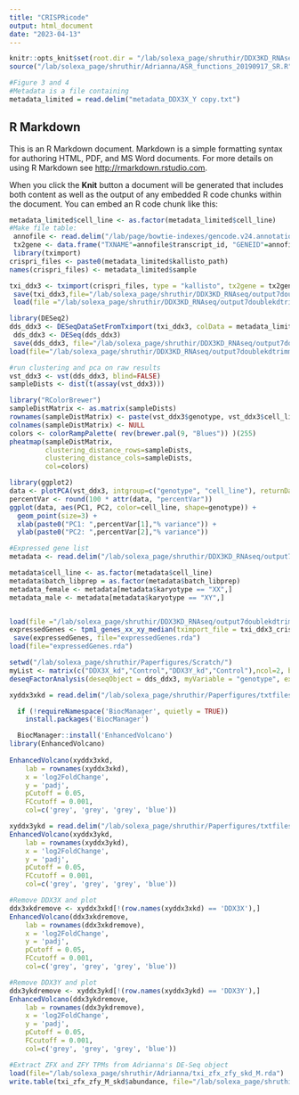 ```yaml
---
title: "CRISPRicode"
output: html_document
date: "2023-04-13"
---
```

```r
knitr::opts_knit$set(root.dir = "/lab/solexa_page/shruthir/DDX3KD_RNAseq/output7doublekdtrimmed")
source("/lab/solexa_page/shruthir/Adrianna/ASR_functions_20190917_SR.R")
```


```r
#Figure 3 and 4
#Metadata is a file containing 
metadata_limited = read.delim("metadata_DDX3X_Y copy.txt")
```

## R Markdown

This is an R Markdown document. Markdown is a simple formatting syntax for authoring HTML, PDF, and MS Word documents. For more details on using R Markdown see <http://rmarkdown.rstudio.com>.

When you click the **Knit** button a document will be generated that includes both content as well as the output of any embedded R code chunks within the document. You can embed an R code chunk like this:

```r
metadata_limited$cell_line <- as.factor(metadata_limited$cell_line)
#Make file table:
 annofile <- read.delim("/lab/page/bowtie-indexes/gencode.v24.annotation.basic_ccds_nopar.gene_tx_annotable.txt",stringsAsFactors = FALSE)
 tx2gene <- data.frame("TXNAME"=annofile$transcript_id, "GENEID"=annofile$gene_name)
 library(tximport)
crispri_files <- paste0(metadata_limited$kallisto_path) 
names(crispri_files) <- metadata_limited$sample

txi_ddx3 <- tximport(crispri_files, type = "kallisto", tx2gene = tx2gene)
 save(txi_ddx3,file="/lab/solexa_page/shruthir/DDX3KD_RNAseq/output7doublekdtrimmed/txi_ddx3_final.rda")
 load(file ="/lab/solexa_page/shruthir/DDX3KD_RNAseq/output7doublekdtrimmed/txi_ddx3_final.rda")

```
```r

library(DESeq2)
dds_ddx3 <- DESeqDataSetFromTximport(txi_ddx3, colData = metadata_limited, design = ~ genotype + cell_line)
 dds_ddx3 <- DESeq(dds_ddx3)
 save(dds_ddx3, file="/lab/solexa_page/shruthir/DDX3KD_RNAseq/output7doublekdtrimmed/dds_ddx3_final.rda")
load(file="/lab/solexa_page/shruthir/DDX3KD_RNAseq/output7doublekdtrimmed/dds_ddx3_final.rda")

```


```r
#run clustering and pca on raw results
vst_ddx3 <- vst(dds_ddx3, blind=FALSE)
sampleDists <- dist(t(assay(vst_ddx3)))

library("RColorBrewer")
sampleDistMatrix <- as.matrix(sampleDists)
rownames(sampleDistMatrix) <- paste(vst_ddx3$genotype, vst_ddx3$cell_line, sep="-")
colnames(sampleDistMatrix) <- NULL
colors <- colorRampPalette( rev(brewer.pal(9, "Blues")) )(255)
pheatmap(sampleDistMatrix,
         clustering_distance_rows=sampleDists,
         clustering_distance_cols=sampleDists,
         col=colors)
```

```r
library(ggplot2)
data <- plotPCA(vst_ddx3, intgroup=c("genotype", "cell_line"), returnData=TRUE)
percentVar <- round(100 * attr(data, "percentVar"))
ggplot(data, aes(PC1, PC2, color=cell_line, shape=genotype)) +
  geom_point(size=3) +
  xlab(paste0("PC1: ",percentVar[1],"% variance")) +
  ylab(paste0("PC2: ",percentVar[2],"% variance"))
```


```r
#Expressed gene list
metadata <- read.delim("/lab/solexa_page/shruthir/DDX3KD_RNAseq/output7doublekdtrimmed/metadata_DDX3X_Y.txt", stringsAsFactors = FALSE)

metadata$cell_line <- as.factor(metadata$cell_line)
metadata$batch_libprep = as.factor(metadata$batch_libprep)
metadata_female <- metadata[metadata$karyotype == "XX",]
metadata_male <- metadata[metadata$karyotype == "XY",]


load(file ="/lab/solexa_page/shruthir/DDX3KD_RNAseq/output7doublekdtrimmed/txi_ddx3_crispri.rda")
expressedGenes <- tpm1_genes_xx_xy_median(tximport_file = txi_ddx3_crispri, XX_samples = metadata_female$sample, XY_samples = metadata_male$sample)
 save(expressedGenes, file="expressedGenes.rda")
load(file="expressedGenes.rda")
```




```r
setwd("/lab/solexa_page/shruthir/Paperfigures/Scratch/")
myList <- matrix(c("DDX3X_kd","Control","DDX3Y_kd","Control"),ncol=2, byrow = TRUE)
deseqFactorAnalysis(deseqObject = dds_ddx3, myVariable = "genotype", expressedGeneList = expressedGenes$expressedGenes, comparisonList = myList, p_value=0.05, myTitle = "male")
```

```r
xyddx3xkd = read.delim("/lab/solexa_page/shruthir/Paperfigures/txtfiles/maleDDX3X_kdvsControl_DESeq_expressed.txt")
```


```r
  if (!requireNamespace('BiocManager', quietly = TRUE))
    install.packages('BiocManager')

  BiocManager::install('EnhancedVolcano')
library(EnhancedVolcano)
  
EnhancedVolcano(xyddx3xkd,
    lab = rownames(xyddx3xkd),
    x = 'log2FoldChange',
    y = 'padj',
    pCutoff = 0.05,
    FCcutoff = 0.001,
    col=c('grey', 'grey', 'grey', 'blue'))

```

```r
xyddx3ykd = read.delim("/lab/solexa_page/shruthir/Paperfigures/txtfiles/maleDDX3Y_kdvsControl_DESeq_expressed.txt")
EnhancedVolcano(xyddx3ykd,
    lab = rownames(xyddx3ykd),
    x = 'log2FoldChange',
    y = 'padj',
    pCutoff = 0.05,
    FCcutoff = 0.001,
    col=c('grey', 'grey', 'grey', 'blue'))

```
```r
#Remove DDX3X and plot
ddx3xkdremove <- xyddx3xkd[!(row.names(xyddx3xkd) == 'DDX3X'),]
EnhancedVolcano(ddx3xkdremove,
    lab = rownames(ddx3xkdremove),
    x = 'log2FoldChange',
    y = 'padj',
    pCutoff = 0.05,
    FCcutoff = 0.001,
    col=c('grey', 'grey', 'grey', 'blue'))

```


```r
#Remove DDX3Y and plot
ddx3ykdremove <- xyddx3ykd[!(row.names(xyddx3ykd) == 'DDX3Y'),]
EnhancedVolcano(ddx3ykdremove,
    lab = rownames(ddx3ykdremove),
    x = 'log2FoldChange',
    y = 'padj',
    pCutoff = 0.05,
    FCcutoff = 0.001,
    col=c('grey', 'grey', 'grey', 'blue'))
```

```r
#Extract ZFX and ZFY TPMs from Adrianna's DE-Seq object
load(file="/lab/solexa_page/shruthir/Adrianna/txi_zfx_zfy_skd_M.rda")
write.table(txi_zfx_zfy_M_skd$abundance, file="/lab/solexa_page/shruthir/Adrianna/zfxkdtpm.txt", sep="\t", quote=F,col.names = NA)

```






